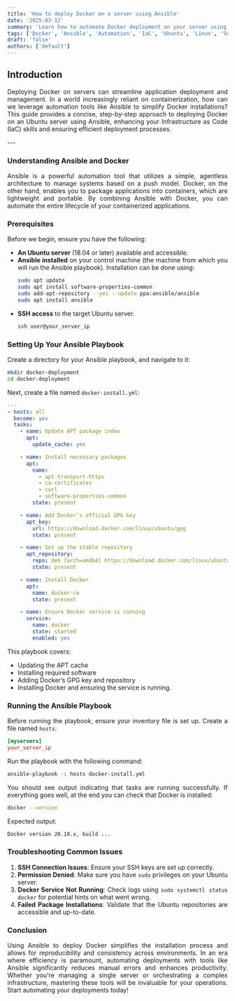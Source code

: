 ```yaml
---
title: 'How to deploy Docker on a server using Ansible'
date: '2025-03-12'
summary: 'Learn how to automate Docker deployment on your server using Ansible for efficient and reliable infrastructure management in Linux environments.'
tags: ['Docker', 'Ansible', 'Automation', 'IaC', 'Ubuntu', 'Linux', 'Server Deployment']
draft: 'false'
authors: ['default']
---
```


<div align="justify">

## Introduction
Deploying Docker on servers can streamline application deployment and management. In a world increasingly reliant on containerization, how can we leverage automation tools like Ansible to simplify Docker installations? This guide provides a concise, step-by-step approach to deploying Docker on an Ubuntu server using Ansible, enhancing your Infrastructure as Code (IaC) skills and ensuring efficient deployment processes.

</div>
---

<div align="justify">

### Understanding Ansible and Docker
Ansible is a powerful automation tool that utilizes a simple, agentless architecture to manage systems based on a push model. Docker, on the other hand, enables you to package applications into containers, which are lightweight and portable. By combining Ansible with Docker, you can automate the entire lifecycle of your containerized applications.

### Prerequisites
Before we begin, ensure you have the following:
- **An Ubuntu server** (18.04 or later) available and accessible.
- **Ansible installed** on your control machine (the machine from which you will run the Ansible playbook). Installation can be done using:
  ```bash
  sudo apt update
  sudo apt install software-properties-common
  sudo add-apt-repository --yes --update ppa:ansible/ansible
  sudo apt install ansible
  ```  
- **SSH access** to the target Ubuntu server.
  ```bash
  ssh user@your_server_ip
  ```  

### Setting Up Your Ansible Playbook
Create a directory for your Ansible playbook, and navigate to it:
```bash
mkdir docker-deployment
cd docker-deployment
```  
Next, create a file named `docker-install.yml`:
```yaml
---
- hosts: all
  become: yes
  tasks:
    - name: Update APT package index
      apt:
        update_cache: yes

    - name: Install necessary packages
      apt:
        name:
          - apt-transport-https
          - ca-certificates
          - curl
          - software-properties-common
        state: present

    - name: Add Docker’s official GPG key
      apt_key:
        url: https://download.docker.com/linux/ubuntu/gpg
        state: present

    - name: Set up the stable repository
      apt_repository:
        repo: deb [arch=amd64] https://download.docker.com/linux/ubuntu {{ ansible_distribution_release }} stable
        state: present

    - name: Install Docker
      apt:
        name: docker-ce
        state: present

    - name: Ensure Docker service is running
      service:
        name: docker
        state: started
        enabled: yes
```  
This playbook covers:
- Updating the APT cache
- Installing required software
- Adding Docker’s GPG key and repository
- Installing Docker and ensuring the service is running.

### Running the Ansible Playbook
Before running the playbook, ensure your inventory file is set up. Create a file named `hosts`:
```ini
[myservers]
your_server_ip
```  
Run the playbook with the following command:
```bash
ansible-playbook -i hosts docker-install.yml
```  
You should see output indicating that tasks are running successfully. If everything goes well, at the end you can check that Docker is installed:
```bash
docker --version
```  
Expected output:
```bash
Docker version 20.10.x, build ...
```  

### Troubleshooting Common Issues
1. **SSH Connection Issues**: Ensure your SSH keys are set up correctly.
2. **Permission Denied**: Make sure you have `sudo` privileges on your Ubuntu server.
3. **Docker Service Not Running**: Check logs using `sudo systemctl status docker` for potential hints on what went wrong.
4. **Failed Package Installations**: Validate that the Ubuntu repositories are accessible and up-to-date.

### Conclusion
Using Ansible to deploy Docker simplifies the installation process and allows for reproducibility and consistency across environments. In an era where efficiency is paramount, automating deployments with tools like Ansible significantly reduces manual errors and enhances productivity. Whether you're managing a single server or orchestrating a complex infrastructure, mastering these tools will be invaluable for your operations. Start automating your deployments today!

</div>